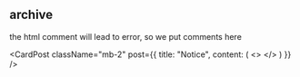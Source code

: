 
<div className="p-4"> </div>

<div className="flex my-2">
  <HomeIcons />
</div>

<div className="my-6 md:my-8">
  <ShowQuote />
</div>

<div className="flex my-2">
  <ShowPrompts />
</div>

<div className="bg-black p-10">
  <BaseKnob />
</div>

<div className="grid place-content-center">
  <RichImage
    isOss
    caption={'"If you can\'t tell, does it matter?"'}
    className="w-full md:w-80"
    src={"girl90s.png"}
  />
</div>

## archive

the html comment will lead to error, so we put comments here

<CardPost
  className="mb-2"
  post={{
    title: "Notice",
    content: (
      <>
      </>
    )
  }}
/>